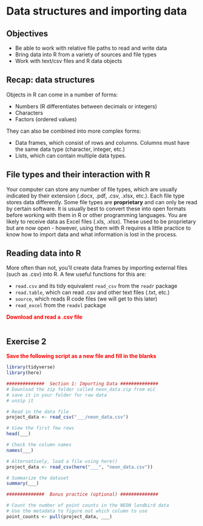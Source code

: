 # Data structures and importing data {#basics}

## Objectives

* Be able to work with relative file paths to read and write data
* Bring data into R from a variety of sources and file types
* Work with text/csv files and R data objects


## Recap: data structures

Objects in R can come in a number of forms:

* Numbers (R differentiates between decimals or integers)
* Characters
* Factors (ordered values)

They can also be combined into more complex forms:

* Data frames, which consist of rows and columns. Columns must have the same data type (character, integer, etc.)
* Lists, which can contain multiple data types.

## File types and their interaction with R

Your computer can store any number of file types, which are usually indicated by their extension (.docx, .pdf, .csv, .xlsx, etc.). Each file type stores data differently. Some file types are **proprietary** and can only be read by certain software. It is usually best to convert these into open formats before working with them in R or other programming languages. You are likely to receive data as Excel files (.xls, .xlsx). These used to be proprietary but are now open - however, using them with R requires a little practice to know how to import data and what information is lost in the process.

## Reading data into R

More often than not, you'll create data frames by importing external files (such as .csv) into R. A few useful functions for this are:

* `read.csv` and its tidy equivalent `read_csv` from the `readr` package
* `read.table`, which can read .csv and other text files (.txt, etc.)
* `source`, which reads R code files (we will get to this later)
* `read_excel` from the `readxl` package

<span style="color:red">**Download and read a .csv file**</span>

```r
```

## Exercise 2

<span style="color:red">**Save the following script as a new file and fill in the blanks**</span>

```r
library(tidyverse)
library(here)

##############  Section 1: Importing Data ############## 
# Download the zip folder called neon_data.zip from eLC 
# save it in your folder for raw data
# unzip it

# Read in the data file
project_data <- read_csv("___/neon_data.csv")

# View the first few rows
head(___)

# Check the column names
names(___)

# Alternatively, load a file using here()
project_data <- read_csv(here("___", "neon_data.csv"))

# Summarize the dataset
summary(___)

##############  Bonus practice (optional) ############## 

# Count the number of point counts in the NEON landbird data
# Use the metadata to figure out which column to use
point_counts <- pull(project_data, ___)

```
